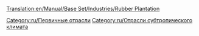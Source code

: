 [[Translation:en/Manual/Base Set/Industries/Rubber Plantation]]

{{ru/Промышленность| Изображение=en/Rubberplantation.png
| имя=Плантация гевеи
| Климат=[[ru/Manual/Климат#Субтропический|Субтропический]]
| Принимает=ничего
| Производит=[[ru/Manual/Base Set/Cargos/Каучук|Каучук]]
}}

{{ru/Navbox Промышленность}}

[[Category:ru/Первичные отрасли]]
[[Category:ru/Отрасли субтропического климата]]